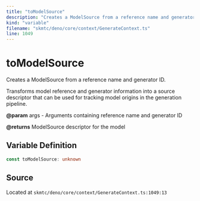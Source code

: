 ```yaml
---
title: "toModelSource"
description: "Creates a ModelSource from a reference name and generator ID."
kind: "variable"
filename: "skmtc/deno/core/context/GenerateContext.ts"
line: 1049
---
```


# toModelSource

Creates a ModelSource from a reference name and generator ID.

Transforms model reference and generator information into a source descriptor
that can be used for tracking model origins in the generation pipeline.


**@param** args - Arguments containing reference name and generator ID

**@returns** ModelSource descriptor for the model

## Variable Definition

```typescript
const toModelSource: unknown
```

## Source

Located at `skmtc/deno/core/context/GenerateContext.ts:1049:13`
